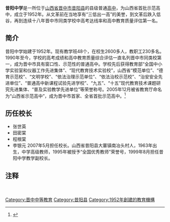 '''昔阳中学'''是一所位于[[山西省|山西省]][[晋中市|晋中市]][[昔阳县|昔阳县]]的县级普通[[高中|高中]]，为山西省首批示范高中，成立于1952年。从文革前在当地享有“三低出一高”的美誉，到文革后跌入低谷，再到连续十八年晋中市同类学校中高考达线率和高中教育质量评估第一名。

== 简介 ==

昔阳中学始建于1952年。现有教学班48个，在校生2600多人，教职工230多名。1990年至今，学校的高考成绩和高中教育质量综合评估一直名列晋中市同类校第一，成为晋中市具有窗口性、示范性的普通高中。学校先后获得教育部“全国中小学实验室和仪器工作先进集体”、“现代教育技术实验校”，山西省“模范单位”、“德育示范校”、“文明学校”、“依法治理示范单位”、“依法治校示范校”、“治安安全先进单位”、“普通高中新课程试验先进学校”、“九五”、“十五”现代教育技术课题研究先进集体、“普及实验教学先进单位”等荣誉称号。2005年12月被省教育厅命名为“山西省示范高中”，成为晋中市首家、全省首批示范高中。<ref>{{cite news| first=| last=| coauthors=| authorlink=| title=昔阳中学简介| date=| publisher=| url=http://www.xyzhx.com/Article_Show.asp?ArticleID=414| work=| pages=| accessdate=2010-01-01| language=zh| deadurl=yes| archiveurl=https://web.archive.org/web/20111009001922/http://www.xyzhx.com/Article_Show.asp?ArticleID=414| archivedate=2011-10-09}}</ref>

==历任校长==
*张世英
*田密棠
*程根棠
*李银元 2007年5月担任校长。山西省昔阳县大寨镇南冶头村人，1963年出生，中学高级教师，1995年被授予“全国优秀教师”荣誉号，1999年8月担任昔阳中学教学副校长。

== 注释 ==

<references/>
　　
[[Category:晋中中等教育|Category:晋中中等教育]]
[[Category:昔阳县|Category:昔阳县]]
[[Category:1952年創建的教育機構|Category:1952年創建的教育機構]]